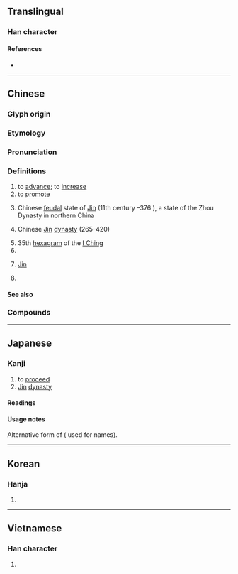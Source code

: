 {{also|晋}}
{{character info/new}}
{{character info|0x2F8CD}}
==Translingual==
{{ja-forms|[[晋]]|[[晋]]|[[晉]]}}

===Han character===
{{Han char|rn=72|rad=日|as=06|sn=10|four=10601|canj=MIIA|ids=⿱⿳一⿰厶厶一日}}

====References====
* {{Han ref|kx=0494.310|dkj=13898|dj=0860.070|hdz=21507.030|uh=6649|ud=26185|bh=AECA|bd=44746}}

----

==Chinese==
{{zh-forms|s=晋|alt=㬜,𣈆,𫞄}}

===Glyph origin===
{{Han etym}}

===Etymology===
{{rfe|zh}}

===Pronunciation===
{{zh-pron
|m=jìn
|m-s=jin4
|dg=
|c=zeon3
|c-t=dun1
|g=jin4
|h=pfs=chìn
|j=jing3
|mb=ce̿ng
|md=céng
|mn=chìn
|mn-t=zing3
|w=2jin
|x=zin4
|mc=y
|oc=y
|ma=
|cat=v,n,pn
}}

===Definitions===
{{zh-hanzi}}

# to [[advance]]; to [[increase]]
# to [[promote]]
# {{zh-div|國}} Chinese [[feudal]] state of [[Jin]] (11th century {{BCE}}–376 {{BCE}}), a state of the Zhou Dynasty in northern China
# {{zh-div|朝}} Chinese [[w:Jin Dynasty (265–420)|Jin]] [[dynasty]] (265–420)
# 35th [[hexagram]] of the [[I Ching]]
# {{zh-alt-name|山西|[[Shanxi]]}}
# {{zh-div|語}} [[Jin]] {{gl|a variety of [[Chinese]] spoken in and around [[Shanxi]]}}
# {{surname|zh}}

====See also====
{{zh-Chinese dynasties}}

===Compounds===
{{zh-der|三晉|以諧秦晉|兩晉|加官晉爵|古晉|唐臨晉帖|後晉|得成秦晉|晉書|晉用|晉級|朝梁暮晉|晉鐸|晉見|晉乘楚杌|福晉|晉升|楚材晉用|秦歡晉愛|晉朝|晉劇|秦晉之緣|秦晉之好|秦晉|晉封|皮裡晉書|王子晉|晉江|樓蘭晉簡|晉陽秋|石晉|晉階|晉鑄刑鼎|東晉|晉謁|晉授|西晉|追晉|晉語|晉昌|中晉|二晉|井晉|六卿分晉|六晉|子晉|孟晉|晉京|晉帖|晉年|晉惠聞蛙|晉接|晉明|晉晉然|晉棘|晉用楚材|晉盛|晉祠|晉秩|晉紳|晉號|晉豎|晉賢風|晉邦|晉陽之甲|晉陽關|晉食|晉鼎|晉鼓|有晉|楚才晉用|汾晉|皮裏晉書|秦晉之盟|鼖晉}}

----

==Japanese==

===Kanji===
{{ja-kanji|grade=uc|rs=日06}} <!-- Not a kyūjitai character. Both 晉 and 晋 are present in the Kangxi dictionary -->

# to [[proceed]]
# [[Jin]] [[dynasty]]

====Readings====
{{ja-readings
|goon=しん
|kanon=しん
|kun=すす-む, すすむしん-
|nanori=あき, くに, ゆき
}}

====Usage notes====
Alternative form of {{ja-l|晋}} ({{w|Jinmeiyō kanji}} used for names).

----

==Korean==

===Hanja===
{{ko-hanja|나아가다|나아갈|진}}

# {{hanja form of|진|advance, increase}}

----

==Vietnamese==

===Han character===
{{vi-hantu|[[tấn]], [[tắn]], [[tớn]]|rs=日06}}

# {{rfdef|vi|sort=日06}}